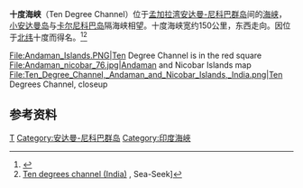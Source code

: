 {{Infobox body of water
|name = Ten Degree Channel
|pushpin_map = India Andaman and Nicobar Islands
|pushpin_map_alt = Location of the Ten Degree channel within the Andaman and Nicobar Islands
|pushpin_label_position  = left
| pushpin_map_caption     = 在[[安达曼-尼科巴群岛|安达曼-尼科巴群岛]]的位置
|coordinates = {{coord|10|N|92.4828|E|source:kolossus-ruwiki|display=inline,title}}
|type = [[水道|水道]]
|part_of = [[印度洋|印度洋]]
}}
'''十度海峡'''（Ten Degree Channel）位于[[孟加拉湾|孟加拉湾]][[安达曼-尼科巴群岛|安达曼-尼科巴群岛]]间的[[海峡|海峡]]，[[小安达曼岛|小安达曼岛]]与[[卡尔尼科巴岛|卡尔尼科巴岛]]隔海峡相望。十度海峡宽约150公里，东西走向。因位于[[北纬|北纬]]十度而得名。<ref>{{cite web|url=http://timesofindia.indiatimes.com/india/Chinese-naval-ships-detected-near-Andamans/articleshow/48817805.cms|title=Chinese naval ships detected near Andamans|work=The Times of India|access-date=2022-01-18|archive-date=2015-09-11|archive-url=https://web.archive.org/web/20150911002745/http://timesofindia.indiatimes.com/india/Chinese-naval-ships-detected-near-Andamans/articleshow/48817805.cms}}</ref><ref>[https://www.sea-seek.com/Ten-degrees-channel-India- Ten degrees channel (India)] {{Wayback|url=https://www.sea-seek.com/Ten-degrees-channel-India- |date=20220118033338 }}, Sea-Seek]</ref> 

<gallery>
File:Andaman_Islands.PNG|Ten Degree Channel is in the red square
File:Andaman_nicobar_76.jpg|Andaman and Nicobar Islands map
File:Ten_Degree_Channel,_Andaman_and_Nicobar_Islands,_India.png|Ten Degrees Channel, closeup
</gallery>

==参考资料==
{{refs}}

{{India-geo-stub}}
[[Category:印度洋海峡|T]]
[[Category:安达曼-尼科巴群岛|Category:安达曼-尼科巴群岛]]
[[Category:印度海峽|Category:印度海峽]]